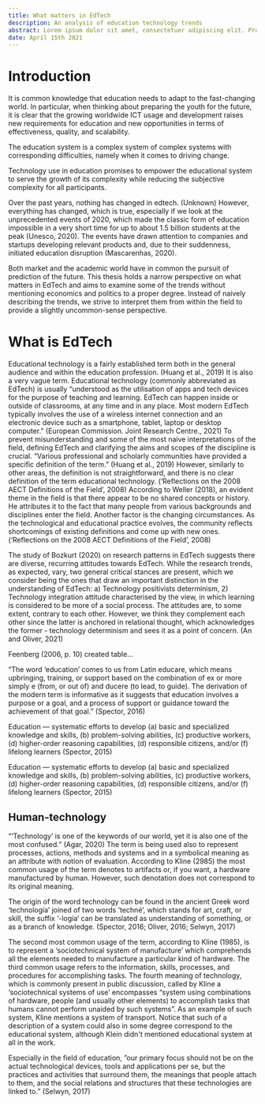 ```yaml
---
title: What matters in EdTech
description: An analysis of education technology trends 
abstract: Lorem ipsum dolor sit amet, consectetuer adipiscing elit. Proin in tellus sit amet nibh dignissim sagittis. In sem justo, commodo ut, suscipit at, pharetra vitae, orci. Etiam posuere lacus quis dolor. Integer in sapien. Suspendisse sagittis ultrices augue. Fusce tellus. Aliquam erat volutpat. Nulla pulvinar eleifend sem. Duis ante orci, molestie vitae vehicula venenatis, tincidunt ac pede. Integer in sapien. Curabitur vitae diam non enim vestibulum interdum. Integer imperdiet lectus quis justo.
date: April 15th 2021 
---
```


# Introduction

It is common knowledge that education needs to adapt to the fast-changing world. In particular, when thinking about preparing the youth for the future, it is clear that the growing worldwide ICT usage and development raises new requirements for education and new opportunities in terms of effectiveness, quality, and scalability.

The education system is a complex system of complex systems with corresponding difficulties, namely when it comes to driving change.

Technology use in education promises to empower the educational system to serve the growth of its complexity while reducing the subjective complexity for all participants.

Over the past years, nothing has changed in edtech. (Unknown) However, everything has changed, which is true, especially if we look at the unprecedented events of 2020, which made the classic form of education impossible in a very short time for up to about 1.5 billion students at the peak (Unesco, 2020). The events have drawn attention to companies and startups developing relevant products and, due to their suddenness, initiated education disruption (Mascarenhas, 2020). 

Both market and the academic world have in common the pursuit of prediction of the future. This thesis holds a narrow perspective on what matters in EdTech and aims to examine some of the trends without mentioning economics and politics to a proper degree. Instead of naively describing the trends, we strive to interpret them from within the field to provide a slightly uncommon-sense perspective.

# What is EdTech

Educational technology is a fairly established term both in the general audience and within the education profession. (Huang et al., 2019) It is also a very vague term. Educational technology (commonly abbreviated as EdTech) is usually “understood as the utilisation of apps and tech devices for the purpose of teaching and learning. EdTech can happen inside or outside of classrooms, at any time and in any place. Most modern EdTech typically involves the use of a wireless internet connection and an electronic device such as a smartphone, tablet, laptop or desktop computer." (European Commission. Joint Research Centre., 2021) To prevent misunderstanding and some of the most naive interpretations of the field, defining EdTech and clarifying the aims and scopes of the discipline is crucial. “Various professional and scholarly communities have provided a specific definition of the term.” (Huang et al., 2019) However, similarly to other areas, the definition is not straightforward, and there is no clear definition of the term educational technology. (‘Reflections on the 2008 AECT Definitions of the Field’, 2008) According to Weller (2018), an evident theme in the field is that there appear to be no shared concepts or history. He attributes it to the fact that many people from various backgrounds and disciplines enter the field. Another factor is the changing circumstances. As the technological and educational practice evolves, the community reflects shortcomings of existing definitions and come up with new ones. (‘Reflections on the 2008 AECT Definitions of the Field’, 2008)

The study of Bozkurt (2020) on research patterns in EdTech suggests there are diverse, recurring attitudes towards EdTech. While the research trends, as expected, vary, two general critical stances are present, which we consider being the ones that draw an important distinction in the understanding of EdTech: a) Technology positivists determinism, 2) Technology integration attitude characterised by the view, in which learning is considered to be more of a social process. The attitudes are, to some extent, contrary to each other. However, we think they complement each other since the latter is anchored in relational thought, which acknowledges the former - technology determinism and sees it as a point of concern. (An and Oliver, 2021)

Feenberg (2006, p. 10) created table…

“The word ‘education’ comes to us from Latin educare, which means upbringing, training, or support based on the combination of ex or more simply e (from, or out of) and ducere (to lead, to guide). The derivation of the modern term is informative as it suggests that education involves a purpose or a goal, and a process of support or guidance toward the achievement of that goal.” (Spector, 2016)

Education — systematic efforts to develop (a) basic and specialized knowledge and skills, (b) problem-solving abilities, (c) productive workers, (d) higher-order reasoning capabilities, (d) responsible citizens, and/or (f) lifelong learners (Spector, 2015)

Education — systematic efforts to develop (a) basic and specialized knowledge and skills, (b) problem-solving abilities, (c) productive workers, (d) higher-order reasoning capabilities, (d) responsible citizens, and/or (f) lifelong learners (Spector, 2015)


## Human-technology

“‘Technology’ is one of the keywords of our world, yet it is also one of the most confused.” (Agar, 2020) The term is being used also to represent processes, actions, methods and systems and in a symbolical meaning as an attribute with notion of evaluation. According to Kline (2985) the most common usage of the term denotes to artifacts or, if you want, a hardware manufactured by human. However, such denotation does not correspond to its original meaning.

The origin of the word technology can be found in the ancient Greek word ‘technología’ joined of two words ’techné’, which stands for art, craft, or skill, the suffix ‘-logía‘ can be translated as understanding of something, or as a branch of knowledge. (Spector, 2016; Oliver, 2016; Selwyn, 2017)

The second most common usage of the term, according to Kline (1985), is to represent a ‘sociotechnical system of manufacture’ which comprehends all the elements needed to manufacture a particular kind of hardware. The third common usage refers to the information, skills, processes, and procedures for accomplishing tasks. The fourth meaning of technology, which is commonly present in public discussion, called by Kline a ‘sociotechnical systems of use’ encompasses “system using combinations of hardware, people (and usually other elements) to accomplish tasks that humans cannot perform unaided by such systems”. As an example of such system, Kline mentions a system of transport. Notice that such of a description of a system could also in some degree correspond to the educational system, although Klein didn't mentioned educational system at all in the work.

Especially in the field of education, ”our primary focus should not be on the actual technological devices, tools and applications per se, but the practices and activities that surround them, the meanings that people attach to them, and the social relations and structures that these technologies are linked to.” (Selwyn, 2017)

